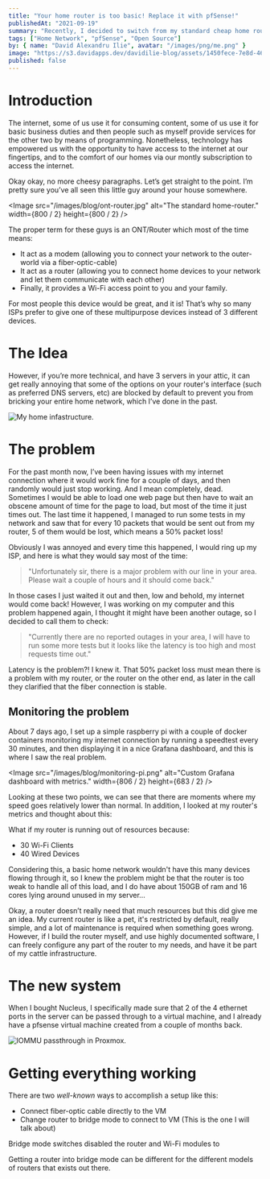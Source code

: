 ```yaml
---
title: "Your home router is too basic! Replace it with pfSense!"
publishedAt: "2021-09-19"
summary: "Recently, I decided to switch from my standard cheap home router, to a custom virtual machine running pfSense on my server. This blog post will contain all the hurdles and issues that I went through, and how you can setup this up for yourself!"
tags: ["Home Network", "pfSense", "Open Source"]
by: { name: "David Alexandru Ilie", avatar: "/images/png/me.png" }
image: "https://s3.davidapps.dev/davidilie-blog/assets/1450fece-7e8d-4603-93f5-48531cd6e736.png"
published: false
---
```


# Introduction

The internet, some of us use it for consuming content, some of us use it for basic business duties and then people such as myself provide services for the other two by means of programming. Nonetheless, technology has empowered us with the opportunity to have access to the internet at our fingertips, and to the comfort of our homes via our montly subscription to access the internet.

Okay okay, no more cheesy paragraphs. Let’s get straight to the point. I’m pretty sure you’ve all seen this little guy around your house somewhere.

<Image
    src="/images/blog/ont-router.jpg"
    alt="The standard home-router."
    width={800 / 2}
    height={800 / 2}
/>

The proper term for these guys is an ONT/Router which most of the time means:

-   It act as a modem (allowing you to connect your network to the outer-world via a fiber-optic-cable)
-   It act as a router (allowing you to connect home devices to your network and let them communicate with each other)
-   Finally, it provides a Wi-Fi access point to you and your family.

For most people this device would be great, and it is! That’s why so many ISPs prefer to give one of these multipurpose devices instead of 3 different devices.

# The Idea

However, if you’re more technical, and have 3 servers in your attic, it can get really annoying that some of the options on your router's interface (such as preferred DNS servers, etc) are blocked by default to prevent you from bricking your entire home network, which I’ve done in the past.

<Image
    src="/images/blog/home-cluster.png"
    alt="My home infastructure."
    width={1295}
    height={410}
/>

# The problem

For the past month now, I’ve been having issues with my internet connection where it would work fine for a couple of days, and then randomly would just stop working. And I mean completely, dead. Sometimes I would be able to load one web page but then have to wait an obscene amount of time for the page to load, but most of the time it just times out. The last time it happened, I managed to run some tests in my network and saw that for every 10 packets that would be sent out from my router, 5 of them would be lost, which means a 50% packet loss!

Obviously I was annoyed and every time this happened, I would ring up my ISP, and here is what they would say most of the time:

<BlockQuote>
    "Unfortunately sir, there is a major problem with our line in your area.
    Please wait a couple of hours and it should come back."
</BlockQuote>

In those cases I just waited it out and then, low and behold, my internet would come back! However, I was working on my computer and this problem happened again, I thought it might have been another outage, so I decided to call them to check:

<BlockQuote>
    "Currently there are no reported outages in your area, I will have to run
    some more tests but it looks like the latency is too high and most requests
    time out."
</BlockQuote>

Latency is the problem?! I knew it. That 50% packet loss must mean there is a problem with my router, or the router on the other end, as later in the call they clarified that the fiber connection is stable.

## Monitoring the problem

About 7 days ago, I set up a simple raspberry pi with a couple of docker containers monitoring my internet connection by running a speedtest every 30 minutes, and then displaying it in a nice Grafana dashboard, and this is where I saw the real problem.

<Image
    src="/images/blog/monitoring-pi.png"
    alt="Custom Grafana dashboard with metrics."
    width={806 / 2}
    height={683 / 2}
/>

Looking at these two points, we can see that there are moments where my speed goes relatively lower than normal. In addition, I looked at my router's metrics and thought about this:

What if my router is running out of resources because:

-   30 Wi-Fi Clients
-   40 Wired Devices

Considering this, a basic home network wouldn't have this many devices flowing through it, so I knew the problem might be that the router is too weak to handle all of this load, and I do have about 150GB of ram and 16 cores lying around unused in my server…

<IdeaQuote>
    Okay, a router doesn’t really need that much resources but this did give me
    an idea. My current router is like a pet, it's restricted by default, really
    simple, and a lot of maintenance is required when something goes wrong.
    However, if I build the router myself, and use highly documented software, I
    can freely configure any part of the router to my needs, and have it be part
    of my cattle infrastructure.
</IdeaQuote>

# The new system

When I bought Nucleus, I specifically made sure that 2 of the 4 ethernet ports in the server can be passed through to a virtual machine, and I already have a pfsense virtual machine created from a couple of months back.

<Image
    src="/images/blog/iommu-pci-device.png"
    alt="IOMMU passthrough in Proxmox."
    width={432}
    height={201}
/>

# Getting everything working

There are two _well-known_ ways to accomplish a setup like this:

-   Connect fiber-optic cable directly to the VM
-   <span className="text-blue-600">
        Change router to bridge mode to connect to VM
    </span> (This is the one I will talk about)

<InfoQuote>
    Bridge mode switches disabled the router and Wi-Fi modules to
</InfoQuote>

Getting a router into bridge mode can be different for the different models of routers that exists out there.
